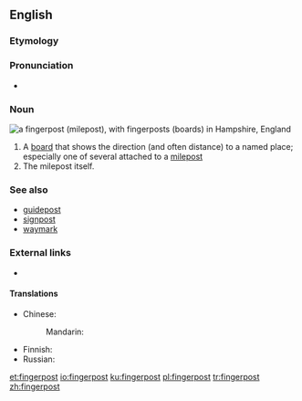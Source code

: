 ==English==

===Etymology===
{{compound|finger|post|lang=en}}

===Pronunciation===
* {{a|UK}} {{IPA|/ˈfɪŋ.ɡə(ɹ)ˌpəʊst/|lang=en}}

===Noun===
[[File:Fingerpost at Chawton.jpg|thumb|right|a '''fingerpost''' (milepost), with '''fingerposts''' (boards) in Hampshire, England]]
{{en-noun}}

# A [[board]] that shows the direction (and often distance) to a named place; especially one of several attached to a [[milepost]]
# The milepost itself.

===See also===
* [[guidepost]]
* [[signpost]]
* [[waymark]]

===External links===
* {{pedialite}}

====Translations====
{{trans-top|board that shows the direction to a named place}}
* Chinese: 
*: Mandarin: {{t-needed|cmn}}
{{trans-mid}}
* Finnish: {{t|fi|tienviitta}}
* Russian: {{t-needed|ru}}
{{trans-bottom}}

{{trans-see|the milepost itself|milepost}}

[[et:fingerpost]]
[[io:fingerpost]]
[[ku:fingerpost]]
[[pl:fingerpost]]
[[tr:fingerpost]]
[[zh:fingerpost]]